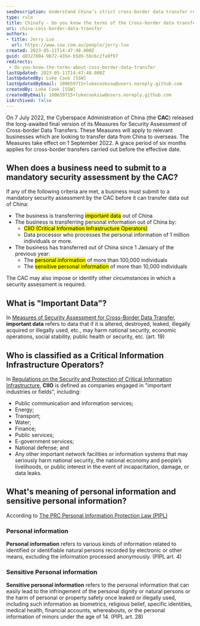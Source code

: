 ```yaml
---
seoDescription: Understand China’s strict cross-border data transfer rules and compliance guidelines for businesses transferring personal information or sensitive data.
type: rule
title: Chinafy - Do you know the terms of the Cross-border data transfer?
uri: china-coss-border-data-transfer
authors:
- title: Jerry Luo
  url: https://www.ssw.com.au/people/jerry-luo
created: 2023-05-11T14:47:48.000Z
guid: d8327804-9b72-435e-b5d9-5bc6c2fa9f97
redirects:
 - do-you-know-the-terms-about-coss-border-data-transfer
lastUpdated: 2023-05-11T14:47:48.000Z
lastUpdatedBy: Luke Cook [SSW]
lastUpdatedByEmail: 100659715+lukecookssw@users.noreply.github.com
createdBy: Luke Cook [SSW]
createdByEmail: 100659715+lukecookssw@users.noreply.github.com
isArchived: false
---
```

On 7 July 2022, the Cyberspace Administration of China (the **CAC**) released the long-awaited final version of its Measures for Security Assessment of Cross-border Data Transfers. These Measures will apply to relevant businesses which are looking to transfer data from China to overseas. The Measures take effect on 1 September 2022. A grace period of six months applies for cross-border transfers carried out before the effective date.

## When does a business need to submit to a mandatory security assessment by the CAC?

If any of the following criteria are met, a business must submit to a mandatory security assessment by the CAC before it can transfer data out of China:

* The business is transferring <mark>important data</mark> out of China
* The business is transferring personal information out of China by:
  * <mark>CIIO (Critical Information Infrastructure Operators)</mark>
  * Data processor who processes the personal information of 1 million individuals or more.
* The business has transferred out of China since 1 January of the previous year:
  * The <mark>personal information</mark> of more than 100,000 individuals
  * The <mark>sensitive personal information</mark> of more than 10,000 individuals

The CAC may also impose or identify other circumstances in which a security assessment is required.

## What is "Important Data"?

In [Measures of Security Assessment for Cross-Border Data Transfer](https://perma.cc/K97Q-8XVD), **important data** refers to data that if it is altered, destroyed, leaked, illegally acquired or illegally used, etc., may harm national security, economic operations, social stability, public health or security, etc. (art. 19)

## Who is classified as a Critical Information Infrastructure Operators?

In [Regulations on the Security and Protection of Critical Information Infrastructure](https://www.china-briefing.com/news/critical-information-infrastructure-chinas-new-regulations/), **CIIO** is defined as companies engaged in "important industries or fields", including:

* Public communication and information services;
* Energy;
* Transport;
* Water;
* Finance;
* Public services;
* E-government services;
* National defense; and
* Any other important network facilities or information systems that may seriously harm national security, the national economy and people’s livelihoods, or public interest in the event of incapacitation, damage, or data leaks.

## What's meaning of personal information and sensitive personal information?

According to [The PRC Personal Information Protection Law (PIPL)](https://www.china-briefing.com/news/the-prc-personal-information-protection-law-final-a-full-translation/)

### Personal information

**Personal information** refers to various kinds of information related to identified or identifiable natural persons recorded by electronic or other means, excluding the information processed anonymously. (PIPL art. 4)

### Sensitive Personal information

**Sensitive personal information** refers to the personal information that can easily lead to the infringement of the personal dignity or natural persons or the harm of personal or property safety once leaked or illegally used, including such information as biometrics, religious belief, specific identities, medical health, financial accounts, whereabouts, or the personal information of minors under the age of 14. (PIPL art. 28)
